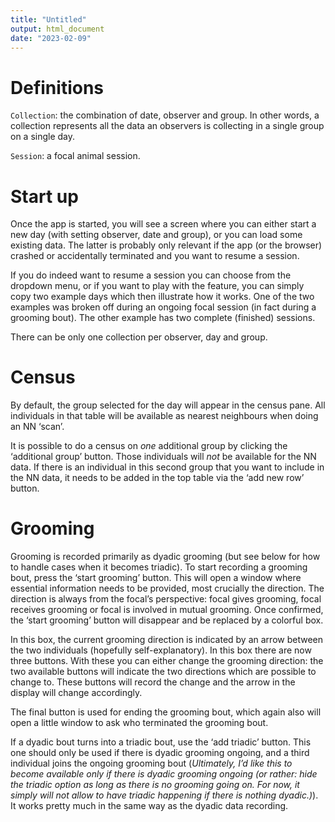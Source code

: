 ```yaml
---
title: "Untitled"
output: html_document
date: "2023-02-09"
---
```


# Definitions

`Collection`: the combination of date, observer and group.  In other words, a collection represents all the data an observers is collecting in a single group on a single day.

`Session`: a focal animal session.

# Start up

Once the app is started, you will see a screen where you can either start a new day (with setting observer, date and group), or you can load some existing data. 
The latter is probably only relevant if the app (or the browser) crashed or accidentally terminated and you want to resume a session.

If you do indeed want to resume a session you can choose from the dropdown menu, or if you want to play with the feature, you can simply copy two example days which then illustrate how it works.
One of the two examples was broken off during an ongoing focal session (in fact during a grooming bout). 
The other example has two complete (finished) sessions.

There can be only one collection per observer, day and group.

# Census
By default, the group selected for the day will appear in the census pane. 
All individuals in that table will be available as nearest neighbours when doing an NN 'scan'.

It is possible to do a census on *one* additional group by clicking the 'additional group' button.
Those individuals will *not* be available for the NN data.
If there is an individual in this second group that you want to include in the NN data, it needs to be added in the top table via the 'add new row' button.

# Grooming

Grooming is recorded primarily as dyadic grooming (but see below for how to handle cases when it becomes triadic).
To start recording a grooming bout, press the 'start grooming' button.
This will open a window where essential information needs to be provided, most crucially the direction.
The direction is always from the focal's perspective: focal gives grooming, focal receives grooming or focal is involved in mutual grooming.
Once confirmed, the 'start grooming' button will disappear and be replaced by a colorful box.

In this box, the current grooming direction is indicated by an arrow between the two individuals (hopefully self-explanatory).
In this box there are now three buttons.
With these you can either change the grooming direction: the two available buttons will indicate the two directions which are possible to change to.
These buttons will record the change and the arrow in the display will change accordingly.

The final button is used for ending the grooming bout, which again also will open a little window to ask who terminated the grooming bout.

If a dyadic bout turns into a triadic bout, use the 'add triadic' button.
This one should only be used if there is dyadic grooming ongoing, and a third individual joins the ongoing grooming bout (*Ultimately, I'd like this to become available only if there is dyadic grooming ongoing (or rather: hide the triadic option as long as there is no grooming going on. For now, it simply will not allow to have triadic happening if there is nothing dyadic.)*).
It works pretty much in the same way as the dyadic data recording.






